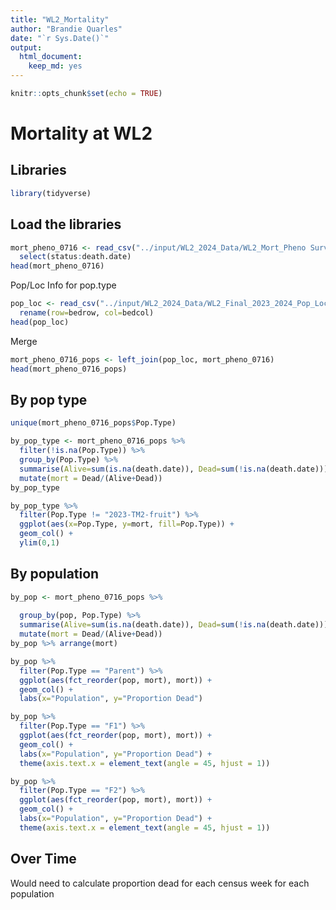 ```yaml
---
title: "WL2_Mortality"
author: "Brandie Quarles"
date: "`r Sys.Date()`"
output: 
  html_document: 
    keep_md: yes
---
```


```r
knitr::opts_chunk$set(echo = TRUE)
```

# Mortality at WL2

## Libraries 
```r
library(tidyverse)
```

## Load the libraries
```r
mort_pheno_0716 <- read_csv("../input/WL2_2024_Data/WL2_Mort_Pheno Survey_Order_Fixed_0716.csv") %>% 
  select(status:death.date)
head(mort_pheno_0716)
```

Pop/Loc Info for pop.type
```r
pop_loc <- read_csv("../input/WL2_2024_Data/WL2_Final_2023_2024_Pop_Loc_Info.csv") %>% 
  rename(row=bedrow, col=bedcol)
head(pop_loc)
```

Merge
```r
mort_pheno_0716_pops <- left_join(pop_loc, mort_pheno_0716)
head(mort_pheno_0716_pops)
```

## By pop type 
```r
unique(mort_pheno_0716_pops$Pop.Type)

by_pop_type <- mort_pheno_0716_pops %>% 
  filter(!is.na(Pop.Type)) %>% 
  group_by(Pop.Type) %>% 
  summarise(Alive=sum(is.na(death.date)), Dead=sum(!is.na(death.date))) %>% 
  mutate(mort = Dead/(Alive+Dead))
by_pop_type

by_pop_type %>% 
  filter(Pop.Type != "2023-TM2-fruit") %>% 
  ggplot(aes(x=Pop.Type, y=mort, fill=Pop.Type)) +
  geom_col() +
  ylim(0,1)

```

## By population
```r
by_pop <- mort_pheno_0716_pops %>% 
  
  group_by(pop, Pop.Type) %>% 
  summarise(Alive=sum(is.na(death.date)), Dead=sum(!is.na(death.date))) %>% 
  mutate(mort = Dead/(Alive+Dead))
by_pop %>% arrange(mort)

by_pop %>% 
  filter(Pop.Type == "Parent") %>% 
  ggplot(aes(fct_reorder(pop, mort), mort)) + 
  geom_col() +
  labs(x="Population", y="Proportion Dead")

by_pop %>% 
  filter(Pop.Type == "F1") %>% 
  ggplot(aes(fct_reorder(pop, mort), mort)) + 
  geom_col() +
  labs(x="Population", y="Proportion Dead") +
  theme(axis.text.x = element_text(angle = 45, hjust = 1))

by_pop %>% 
  filter(Pop.Type == "F2") %>% 
  ggplot(aes(fct_reorder(pop, mort), mort)) + 
  geom_col() +
  labs(x="Population", y="Proportion Dead") +
  theme(axis.text.x = element_text(angle = 45, hjust = 1))
```

## Over Time
Would need to calculate proportion dead for each census week for each population 

